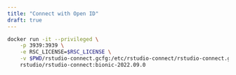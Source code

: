```yaml
---
title: "Connect with Open ID"
draft: true
---
```



```bash
docker run -it --privileged \
    -p 3939:3939 \
    -e RSC_LICENSE=$RSC_LICENSE \
    -v $PWD/rstudio-connect.gcfg:/etc/rstudio-connect/rstudio-connect.gcfg \
    rstudio/rstudio-connect:bionic-2022.09.0
```